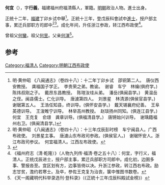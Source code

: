 '''何宜'''（{{bd|1427年||？}}），字'''行義'''，福建福州府福清縣人，軍籍。[[明朝|明朝]]政治人物。進士出身。

正统十二年，[[福建|福建]]丁卯乡试中舉<ref>明·黄仲昭 《八闽通志》（卷四十八）：十二年丁卯乡试　邵铜第二人。　唐仪西安教授。　龚福国子学正。　李贵荣之弟。教谕。　谢睿　车宁　林爚(俱府学。)　陈炜叔刚之子。　戴昂东昌教授。　陈瑄汝珪从弟。　潘岳(俱闽县学。)　黄温岳之侄。闽县儒士。仁化训导。　唐澞第四人。　刘景星　林清源(俱侯官县学。)　谢琚第五人。　王浩任知县，终训导。(俱怀安县学。)　戴天锡襄府纪善。　王阜英德训导。　王浚睢宁训导。　林举高州教授。　赵琰扬州同知。(俱连江县学。)　何宜　王克复　俞璟　龚章训导。(俱福清县学。)　唐锵始兴训导。　谢瑀籍福州右卫。(俱闽清县学。)</ref>。正統十三年，登戊辰科會試中[[進士|進士]]，授户部主事，累迁兵部职方司郎中<ref>明·黄仲昭 《八闽通志》（卷四十八）：十三年戊辰彭时榜　车宁闽县人。广西布政使。　刘景星主事。　唐澞山东布政司参政。(俱侯官人。)　谢琚怀安人。浙江布政司参议。　何宜福清人。江西左布政使。
</ref><ref>{{cite web|title=《福州府志（清·乾隆）》选举四|url=http://www.fzdqw.com/ShowText.asp?ToBook=1411&index=96&|publisher=福州地情网|accessdate=2014-05-04|deadurl=yes|archiveurl=https://web.archive.org/web/20140504191714/http://www.fzdqw.com/ShowText.asp?ToBook=1411&index=96&|archivedate=2014-05-04}}</ref>。成化年间，升任浙江参政，转江西布政使<ref>《福州府志（清·乾隆）》（人物九列传·福清·卷之五十八）：何宜，字行义，福清人。正统戊辰进士，授户部主事，累迁兵部职方司郎中。成化初，边圉多事、警报沓至。宜区划有方，边事皆倚以决。升浙江参政，转江西右布政。励志甘贫，澹约若寒士。及卒，参佐王克复为治丧，箧中惟图书数卷。</ref>。

曾祖父[[何蠻|何蠻]]。祖父[[何昱|何昱]]。父亲[[何演|何演]]<ref>《天一阁藏明代科举录选刊·登科录》（《正統十三年戊辰科殿試金榜》）</ref>。

==参考==
{{reflist}}
{{明朝人物小作品}}
{{正統十三年戊辰科殿試金榜}}

[[Category:福清人|Category:福清人]]
[[Category:明朝江西布政使|Category:明朝江西布政使]]